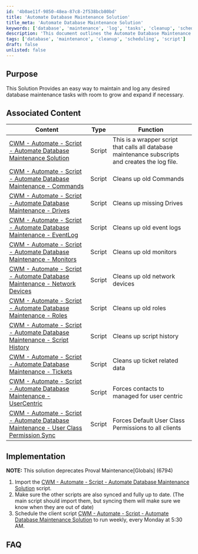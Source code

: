 ```yaml
---
id: '4b0ae11f-9850-48ea-87c8-2f538bcb80bd'
title: 'Automate Database Maintenance Solution'
title_meta: 'Automate Database Maintenance Solution'
keywords: ['database', 'maintenance', 'log', 'tasks', 'cleanup', 'scheduling']
description: 'This document outlines the Automate Database Maintenance Solution, providing a comprehensive approach to maintaining and logging database tasks with the capability for future expansion. It includes associated scripts for various maintenance tasks and implementation guidelines.'
tags: ['database', 'maintenance', 'cleanup', 'scheduling', 'script']
draft: false
unlisted: false
---
```

## Purpose

This Solution Provides an easy way to maintain and log any desired database maintenance tasks with room to grow and expand if necessary.

## Associated Content

| Content                                                                                                                                               | Type   | Function                                             |
|-------------------------------------------------------------------------------------------------------------------------------------------------------|--------|-----------------------------------------------------|
| [CWM - Automate - Script - Automate Database Maintenance Solution](https://proval.itglue.com/DOC-5078775-11637293)                               | Script | This is a wrapper script that calls all database maintenance subscripts and creates the log file. |
| [CWM - Automate - Script - Automate Database Maintenance - Commands](https://proval.itglue.com/DOC-5078775-11623969)                               | Script | Cleans up old Commands                              |
| [CWM - Automate - Script - Automate Database Maintenance - Drives](https://proval.itglue.com/DOC-5078775-11639125)                                 | Script | Cleans up missing Drives                            |
| [CWM - Automate - Script - Automate Database Maintenance - EventLog](https://proval.itglue.com/DOC-5078775-11639531)                              | Script | Cleans up old event logs                            |
| [CWM - Automate - Script - Automate Database Maintenance - Monitors](https://proval.itglue.com/DOC-5078775-11639537)                               | Script | Cleans up old monitors                              |
| [CWM - Automate - Script - Automate Database Maintenance - Network Devices](https://proval.itglue.com/DOC-5078775-11639539)                        | Script | Cleans up old network devices                       |
| [CWM - Automate - Script - Automate Database Maintenance - Roles](https://proval.itglue.com/DOC-5078775-11640024)                                  | Script | Cleans up old roles                                 |
| [CWM - Automate - Script - Automate Database Maintenance - Script History](https://proval.itglue.com/DOC-5078775-11640489)                          | Script | Cleans up script history                            |
| [CWM - Automate - Script - Automate Database Maintenance - Tickets](https://proval.itglue.com/DOC-5078775-11640491)                                 | Script | Cleans up ticket related data                       |
| [CWM - Automate - Script - Automate Database Maintenance - UserCentric](https://proval.itglue.com/DOC-5078775-11640839)                            | Script | Forces contacts to managed for user centric        |
| [CWM - Automate - Script - Automate Database Maintenance - User Class Permission Sync](https://proval.itglue.com/DOC-5078775-13605741)             | Script | Forces Default User Class Permissions to all clients |

## Implementation

**NOTE:** This solution deprecates Proval Maintenance[Globals] (6794)

1. Import the [CWM - Automate - Script - Automate Database Maintenance Solution](https://proval.itglue.com/DOC-5078775-11637293) script.
2. Make sure the other scripts are also synced and fully up to date. (The main script should import them, but syncing them will make sure we know when they are out of date)
3. Schedule the client script [CWM - Automate - Script - Automate Database Maintenance Solution](https://proval.itglue.com/DOC-5078775-11637293) to run weekly, every Monday at 5:30 AM.

## FAQ













